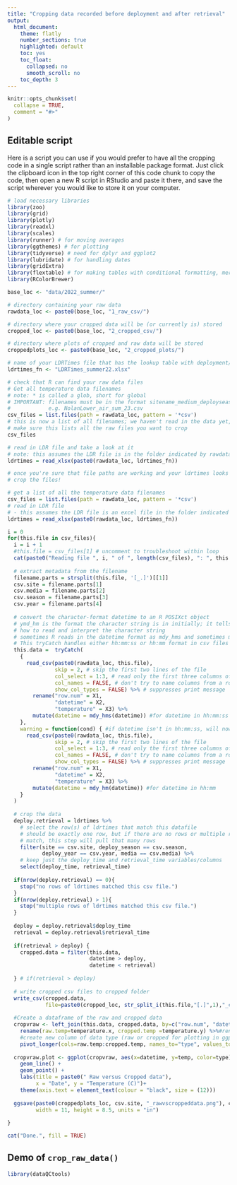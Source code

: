 ```yaml
---
title: "Cropping data recorded before deployment and after retrieval"
output:
  html_document:
    theme: flatly
    number_sections: true
    highlighted: default 
    toc: yes
    toc_float:
      collapsed: no
      smooth_scroll: no
    toc_depth: 3
---
```


```r
knitr::opts_chunk$set(
  collapse = TRUE,
  comment = "#>"
)
```

## Editable script

<!-- this script crops raw data from HOBO files -->

<!-- input: raw data files (csv format), ldrtimes file (Excel format) -->
<!-- output: cropped data files (csv format), plots of cropped data -->

<!-- Important: -->
<!--   Before running this script, rename raw HOBO files to have filenames in -->
<!--     this format: sitename_medium_deployseason_deployyear.csv -->
<!--     e.g. NolanLower_air_sum_23.csv -->

<!--   Make sure ldrtimes has columns for deployment season and year: -->
<!--   ldrtimes$deploy_season = "sum" -->
<!--   ldrtimes$deploy_year = "23" -->

<!-- we can label the red lines on the plots if you like -->

<!-- before running this script, update the file paths below -->
<!-- - to toggle a line between commented (#...) and uncommented (...), use -->
<!--   Shift-Control-C (Windows) or Shift-Command-C (Mac) -->
<!-- - make sure to add a slash "/" at the end of each file path! -->

<!-- if you'd like to have your computer make sound when the job is done, -->
<!-- install and load this package -->
<!-- install.packages("beepr") # uncomment and run this step only once, then comment it again -->
<!-- library(beepr) # leave this uncommented -->
<!-- beep(8) # uncomment if you want to use beepr! -->
<!-- system("say 'Attention all your data has been cropped'") # or on a Mac you can use this -->

<!-- base path: this is the shared part of the filepath to the directories -->
<!-- containing your raw data files, cropped data files, and cropped data plots -->
<!-- - if these folders are in the dataQCtools R project folder, you can use a relative path -->
<!-- - otherwise you can make this an absolute path -->
<!-- - you can also delete base_loc and paste0(base_loc, ...) and just explicitly -->
<!--   specify rawdata_loc, cropped_loc, and croppedplots_loc (see make_qc_plots.R -->
<!--   for an example of this) -->
<!-- - make sure filepaths for folders always end in "/"! -->

Here is a script you can use if you would prefer to have all the cropping code in a single script rather than an installable package format. Just click the clipboard icon in the top right corner of this code chunk to copy the code, then open a new R script in RStudio and paste it there, and save the script wherever you would like to store it on your computer.

```r
# load necessary libraries
library(zoo)
library(grid)
library(plotly)
library(readxl)
library(scales)
library(runner) # for moving averages
library(ggthemes) # for plotting
library(tidyverse) # need for dplyr and ggplot2
library(lubridate) # for handling dates
library(gridExtra)
library(flextable) # for making tables with conditional formatting, merged cells and more
library(RColorBrewer)

base_loc <- "data/2022_summer/"

# directory containing your raw data
rawdata_loc <- paste0(base_loc, "1_raw_csv/")

# directory where your cropped data will be (or currently is) stored
cropped_loc <- paste0(base_loc, "2_cropped_csv/")

# directory where plots of cropped and raw data will be stored
croppedplots_loc <- paste0(base_loc, "2_cropped_plots/")

# name of your LDRTimes file that has the lookup table with deployment/retrieval dates
ldrtimes_fn <- "LDRTimes_summer22.xlsx"

# check that R can find your raw data files
# Get all temperature data filenames
# note: * is called a glob, short for global
# IMPORTANT: filenames must be in the format sitename_medium_deployseason_deployyear.csv
#            e.g. NolanLower_air_sum_23.csv
csv_files = list.files(path = rawdata_loc, pattern = '*csv')
# this is now a list of all filenames; we haven't read in the data yet, but
# make sure this lists all the raw files you want to crop
csv_files

# read in LDR file and take a look at it
# note: this assumes the LDR file is in the folder indicated by rawdata_loc
ldrtimes = read_xlsx(paste0(rawdata_loc, ldrtimes_fn))

# once you're sure that file paths are working and your ldrtimes looks right,
# crop the files!

# get a list of all the temperature data filenames
csv_files = list.files(path = rawdata_loc, pattern = '*csv')
# read in LDR file
# - this assumes the LDR file is an excel file in the folder indicated by rawdata_loc
ldrtimes = read_xlsx(paste0(rawdata_loc, ldrtimes_fn))

i = 0
for(this.file in csv_files){
  i = i + 1
  #this.file = csv_files[1] # uncomment to troubleshoot within loop
  cat(paste0("Reading file ", i, " of ", length(csv_files), ": ", this.file), fill = TRUE)
  
  # extract metadata from the filename
  filename.parts = strsplit(this.file, '[_.]')[[1]]
  csv.site = filename.parts[1]
  csv.media = filename.parts[2]
  csv.season = filename.parts[3]
  csv.year = filename.parts[4]
  
  # convert the character-format datetime to an R POSIXct object
  # ymd_hm is the format the character string is in initially; it tells R
  # how to read and interpret the character string
  # sometimes R reads in the datetime format as mdy_hms and sometimes mdy_hm. 
  # This tryCatch handles either hh:mm:ss or hh:mm format in csv files
  this.data =  tryCatch(
    { 
      read_csv(paste0(rawdata_loc, this.file),
               skip = 2, # skip the first two lines of the file
               col_select = 1:3, # read only the first three columns of data
               col_names = FALSE, # don't try to name columns from a row of the file
               show_col_types = FALSE) %>% # suppresses print message
        rename("row.num" = X1,
               "datetime" = X2,
               "temperature" = X3) %>%
        mutate(datetime = mdy_hms(datetime)) #for datetime in hh:mm:ss
    }, 
    warning = function(cond) { #if datetime isn't in hh:mm:ss, will now try hh:mm format
      read_csv(paste0(rawdata_loc, this.file),
               skip = 2, # skip the first two lines of the file
               col_select = 1:3, # read only the first three columns of data
               col_names = FALSE, # don't try to name columns from a row of the file
               show_col_types = FALSE) %>% # suppresses print message
        rename("row.num" = X1,
               "datetime" = X2,
               "temperature" = X3) %>%
        mutate(datetime = mdy_hm(datetime)) #for datetime in hh:mm
    }
  )
  
  # crop the data
  deploy.retrieval = ldrtimes %>%
    # select the row(s) of ldrtimes that match this datafile
    # should be exactly one row, but if there are no rows or multiple rows that
    # match, this step will pull that many rows
    filter(site == csv.site, deploy_season == csv.season,
           deploy_year == csv.year, media == csv.media) %>%
    # keep just the deploy_time and retrieval_time variables/columns
    select(deploy_time, retrieval_time)
  
  if(nrow(deploy.retrieval) == 0){
    stop("no rows of ldrtimes matched this csv file.")
  }
  if(nrow(deploy.retrieval) > 1){
    stop("multiple rows of ldrtimes matched this csv file.")
  }
  
  deploy = deploy.retrieval$deploy_time
  retrieval = deploy.retrieval$retrieval_time
  
  if(retrieval > deploy) {
    cropped.data = filter(this.data,
                          datetime > deploy,
                          datetime < retrieval)
    
  } # if(retrieval > deploy)
  
  # write cropped csv files to cropped folder
  write_csv(cropped.data,
            file=paste0(cropped_loc, str_split_i(this.file,"[.]",1),"_cropped.csv"))
  
  #Create a dataframe of the raw and cropped data
  cropvraw <- left_join(this.data, cropped.data, by=c("row.num", "datetime")) %>%
    rename(raw.temp=temperature.x, cropped.temp =temperature.y) %>%#rename temperature from each file 
    #create new column of data type (raw or cropped for plotting in ggplot)
    pivot_longer(cols=raw.temp:cropped.temp, names_to="type", values_to="temp")
  
  cropvraw.plot <- ggplot(cropvraw, aes(x=datetime, y=temp, color=type)) +
    geom_line() +
    geom_point() +
    labs(title = paste0(" Raw versus Cropped data"),
         x = "Date", y = "Temperature (C)")+
    theme(axis.text = element_text(colour = "black", size = (12)))
  
  ggsave(paste0(croppedplots_loc, csv.site, "_rawvscroppeddata.png"), cropvraw.plot,
         width = 11, height = 8.5, units = "in")
  
}

cat("Done.", fill = TRUE)
```


## Demo of `crop_raw_data()`

```r
library(dataQCtools)
```


